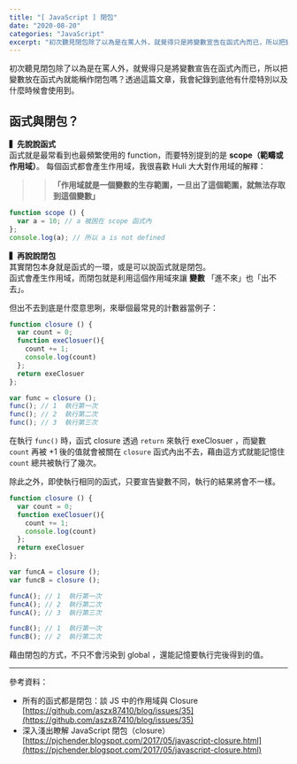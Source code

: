 ```yaml
---
title: "[ JavaScript ] 閉包"
date: "2020-08-20"
categories: "JavaScript"
excerpt: "初次聽見閉包除了以為是在罵人外，就覺得只是將變數宣告在函式內而已，所以把變數放在函式內就能稱作閉包嗎？透過這篇文章，我會紀錄到底他有什麼特別以及什麼時候會使用到。"
---
```


初次聽見閉包除了以為是在罵人外，就覺得只是將變數宣告在函式內而已，所以把變數放在函式內就能稱作閉包嗎？透過這篇文章，我會紀錄到底他有什麼特別以及什麼時候會使用到。

## 函式與閉包？

**▍先說說函式**<br/>
函式就是最常看到也最頻繁使用的 function，而要特別提到的是 **scope（範疇或作用域）**。
每個函式都會產生作用域，我很喜歡 Huli 大大對作用域的解釋：
>>**「作用域就是一個變數的生存範圍，一旦出了這個範圍，就無法存取到這個變數」**

```javascript
function scope () {
  var a = 10; // a 被困在 scope 函式內
};
console.log(a); // 所以 a is not defined
```

**▍再說說閉包**<br/>
其實閉包本身就是函式的一環，或是可以說函式就是閉包。<br/>
函式會產生作用域，而閉包就是利用這個作用域來讓 **變數** 「進不來」也「出不去」。

但出不去到底是什麼意思咧，來舉個最常見的計數器當例子：
```javascript
function closure () {
  var count = 0;
  function exeClosuer(){
    count += 1;
    console.log(count)
  };
  return exeClosuer
};

var func = closure ();
func(); // 1  執行第一次
func(); // 2  執行第二次
func(); // 3  執行第三次
```

在執行 `func()` 時，函式 closure 透過 `return` 來執行 exeClosuer ，而變數 `count` 再被 +1 後的值就會被關在 `closure` 函式內出不去，藉由這方式就能記憶住 `count` 總共被執行了幾次。

除此之外，即使執行相同的函式，只要宣告變數不同，執行的結果將會不一樣。

```javascript
function closure () {
  var count = 0;
  function exeClosuer(){
    count += 1;
    console.log(count)
  };
  return exeClosuer
};

var funcA = closure ();
var funcB = closure ();

funcA(); // 1  執行第一次
funcA(); // 2  執行第二次
funcA(); // 3  執行第三次

funcB(); // 1  執行第一次
funcB(); // 2  執行第二次
```

藉由閉包的方式，不只不會污染到 global ，還能記憶要執行完後得到的值。

---

參考資料：
- 所有的函式都是閉包：談 JS 中的作用域與 Closure<br/>
[https://github.com/aszx87410/blog/issues/35](https://github.com/aszx87410/blog/issues/35)
- 深入淺出瞭解 JavaScript 閉包（closure）<br/>
[https://pjchender.blogspot.com/2017/05/javascript-closure.html](https://pjchender.blogspot.com/2017/05/javascript-closure.html)